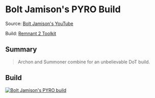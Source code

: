
# Bolt Jamison's PYRO Build

Source: [Bolt Jamison's YouTube](https://www.youtube.com/watch?v=qL99qByOH80&t=377s)

Build: [Remnant 2 Toolkit](https://www.remnant2toolkit.com/builder?name=Bolt+Jamison%27s+PYRO+Build&archtype=og1fvq%2Cog0bwx&skill=9w7c5j%2Co7pvqx&amulet=8jy9hv&helm=ce8izt&torso=dd5s6k&legs=zk58sf&gloves=ms9geh&relic=thgp2z&weapon=rbpz53%2C5o3cq4%2Ctldnuq&ring=gv12gw%2Cb76cdv%2C9ng83z%2Ckx65km&trait=m6i4dl%3B10%2Cysp1wu%3B10%2Cvn3gsg%3B10%2Cosj7se%3B10%2C3ochlm%3B10%2Cpbak5a%3B10%2Co6mx2t%3B10%2Cp4b2v6%3B10%2Cqcvmt0%3B10%2Cykxzf1%3B10%2Cwgzz0q%3B5%2C7z3ejv%3B5&relicfragment=zkr2us%2Cerp2mp%2Cs8pkj3&mod=9vzb9r%2C7ztoh8%2Cs7ozpe&mutator=b07g02%2Cm87yf6%2C0xx8tz&concoction=qj302c)

## Summary

> Archon and Summoner combine for an unbelievable DoT build.

## Build

[![Bolt Jamison's PYRO build](https://d2sqltdcj8czo5.cloudfront.net/featured-builds/bolt_jamisons_PYRO.png)](https://www.remnant2toolkit.com/builder?name=Bolt+Jamison%27s+PYRO+Build&archtype=og1fvq%2Cog0bwx&skill=9w7c5j%2Co7pvqx&amulet=8jy9hv&helm=ce8izt&torso=dd5s6k&legs=zk58sf&gloves=ms9geh&relic=thgp2z&weapon=rbpz53%2C5o3cq4%2Ctldnuq&ring=gv12gw%2Cb76cdv%2C9ng83z%2Ckx65km&trait=m6i4dl%3B10%2Cysp1wu%3B10%2Cvn3gsg%3B10%2Cosj7se%3B10%2C3ochlm%3B10%2Cpbak5a%3B10%2Co6mx2t%3B10%2Cp4b2v6%3B10%2Cqcvmt0%3B10%2Cykxzf1%3B10%2Cwgzz0q%3B5%2C7z3ejv%3B5&relicfragment=zkr2us%2Cerp2mp%2Cs8pkj3&mod=9vzb9r%2C7ztoh8%2Cs7ozpe&mutator=b07g02%2Cm87yf6%2C0xx8tz&concoction=qj302c)

